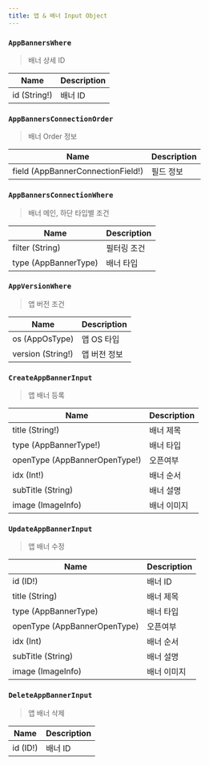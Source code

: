 ```yaml
---
title: 앱 & 배너 Input Object
---
```



### `AppBannersWhere`
> 배너 상세 ID

| Name | Description |
| -------- | -------- | 
| id (String!) | 배너 ID

### `AppBannersConnectionOrder`
> 배너 Order 정보

| Name | Description |
| -------- | -------- | 
| field (<Link to="/enum/app/#AppBannerConnectionField">AppBannerConnectionField</Link>!)  | 필드 정보 | 


### `AppBannersConnectionWhere`
> 배너 메인, 하단 타입별 조건

| Name | Description |
| -------- | -------- | 
| filter (String) | 필터링 조건
| type (<Link to="/enum/app/#AppBannerType">AppBannerType</Link>) | 배너 타입 


### `AppVersionWhere`
> 앱 버전 조건

| Name | Description |
| -------- | -------- | 
| os (<Link to="/enum/app/#AppOsType">AppOsType</Link>) | 앱 OS 타입
| version (String!) | 앱 버전 정보

### `CreateAppBannerInput`
> 앱 배너 등록

| Name | Description |
| -------- | -------- | 
| title (String!) | 배너 제목
| type (<Link to="/enum/app/#AppBannerType">AppBannerType!</Link>) | 배너 타입 
| openType (<Link to="/enum/app/#AppBannerOpenType">AppBannerOpenType!</Link>) | 오픈여부
| idx (Int!) | 배너 순서 
| subTitle (String) | 배너 설명
| image  (<Link to="/input/imageInfo/#ImageInfoInput">ImageInfo</Link>) | 배너 이미지

### `UpdateAppBannerInput`
> 앱 배너 수정

| Name | Description |
| -------- | -------- | 
| id (ID!) | 배너 ID
| title (String) | 배너 제목
| type (<Link to="/enum/app/#AppBannerType">AppBannerType</Link>) | 배너 타입 
| openType (<Link to="/enum/app/#AppBannerOpenType">AppBannerOpenType</Link>) | 오픈여부
| idx (Int) | 배너 순서 
| subTitle (String) | 배너 설명
| image  (<Link to="/input/imageInfo/#ImageInfoInput">ImageInfo</Link>) | 배너 이미지

### `DeleteAppBannerInput`
> 앱 배너 삭제

| Name | Description |
| -------- | -------- | 
| id (ID!) | 배너 ID
